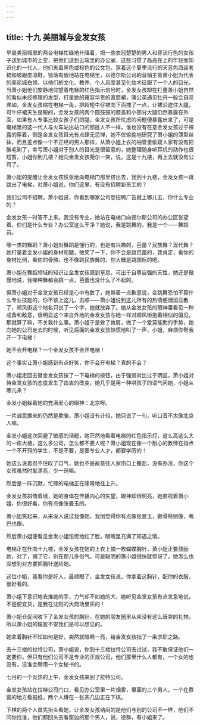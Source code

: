 ```yaml
---
---
---
```

title: 十九 美丽城与金发女孩
---




早晨美丽城里的两台电梯忙碌地升降着，把一些衣冠楚楚的男人和穿流行色的女孩子送到城市的上空，把他们送到云端里的办公室，这些习惯了高高在上的年轻而知识化的一代人，他们夹着黑色或棕色的公文包，穿着这个夏季流行的天蓝色西装套裙和坡跟皮凉鞋，错落有致地站在电梯里，以德尔斯公司的营销主管萧小姐为代表的美丽城白领，以他们的文化、教养、个人风度甚至化妆术征服了一个人的目光，当萧小姐他们安静地仰望着电梯的红色指示信号时，金发女孩却在打量萧小姐自然的看似未经修理的发型，打量她的雍容华贵的直筒裙，蒲公英遇见牡丹一般会自叹弗如，金发女孩缩在电梯一角，把超短牛仔裙向下面拽了一点，让裙沿遮住大腿，可牛仔裙天生是短的，金发女孩的两个圆鼓鼓的膝盖和小部分大腿仍然暴露在外面，如果有人专事比较女孩子们的腿，金发女孩所忧虑的问题便暴露出来了，可是电梯里的这一代人与火车站出站口的那批人不一样，谁也没有在意金发女孩过于裸露的穿着，倒是金发女孩目光有点肆无忌惮，她不仅偷偷地研究了萧小姐的薄型丝袜，而且差点像一个不正经的男人那样，从萧小姐上衣的袖管里偷窥人家有没有把腋毛剃了，幸亏萧小姐对于别人的目光是很留意的，她整理随身听耳机的动作也很短暂，小姐你到几楼？她向金发女孩莞尔一笑，说，这是十九楼，再上去就没有公司了。

萧小姐的提醒让金发女孩慌张地向电梯门那里挤出去，我到十九楼，金发女孩一跳跳出了电梯，对萧小姐说，你们这里，有没有招聘新员工的？

我们公司不招聘。萧小姐说，你看到哪家公司登招聘广告就上哪儿去，你什么专业的？

金发女孩一时答不上来。我没有专业，她站在电梯口向德尔斯公司的办公区张望着，你们是什么专业？办公室这么干净？她说，我是跳舞的，我是一个——舞蹈员。

哪一类的舞蹈？萧小姐对舞蹈是懂行的，也是有兴趣的，芭蕾？民族舞？现代舞？她打量着金发小姐的身材和腿，微笑了一下，你不会是跳芭蕾的，我肯定，看你的身材比例，看你的骨骼，也不像跳民族舞的，你大概是跳国标的吧。

萧小姐在舞蹈领域的知识让金发女孩感到窒息，可出于自尊自强的天性，她还是傲慢地说，我哪种舞都会跳一点，芭蕾也没什么了不起的。

但萧小姐对于金发女孩已经是心中有数了，她带着一点歉意说，会跳舞恐怕不算什么专业技能的，你不该上这儿，去顺——萧小姐说到这儿所有的热情便烟消云散了，顺风街这个地名只说了一个字，她就放弃了。她从金发女孩的眼神里看见一种戒备和敌意，很明显这个来自外地的金发女孩与她一样对顺风街抱着相似的偏见，那就算了嘛，不关我什么事。萧小姐于是耸了耸肩，做了一个爱莫能助的手势，她向她的公司走去的时候，听见后面的金发女孩惊慌地叫了一声，小姐，麻烦你帮我开一下电梯！

她不会开电梯？一个金发女孩不会开电梯！

这个事实让萧小姐感到有点好笑，你不会开电梯？真的不会？

萧小姐走回去替金发女孩按了一下电梯的按钮，由于强弱对比过于明显，萧小姐对待金发女孩的态度发生了由衷的改变，她几乎是用一种哄孩子的语气问她，小姐从哪儿来？

金发小姐躲着她的充满爱心的眼神：北京呀。

一片诚意换来的仍然是欺骗，萧小姐没有计较，她只说了一句，听口音不太像北京人嘛。

金发小姐这次回避了敏感的话题，她茫然地看着电梯的红色指示灯，这么高这么大的一栋大楼，这么多公司，怎么都不要人呢？萧小姐现在像一个耐心的教师在指点一个不开窍的学生，不是不要，是要专业人才，都要学历的！

她这么说着忍不住叹了口气，她也不是故意往人家伤口上撒盐，没有办法，你这个女孩虽然时髦漂亮，少一窍嘛。

然后是一阵沉默，忙碌的电梯正在隆隆地往上升。

金发女孩斜倚着墙，她的身体在传播内心的失望，眼神却很明亮，她直视着萧小姐，你很好看，你有点像张曼玉的。

萧小姐笑起来，从来没人说过我像她，我倒觉得你有点像张曼玉，颧骨特别像，嘴巴也像。

然后萧小姐便看见金发小姐忸怩地红了脸，眼睛里充满了知遇之情。

电梯正在升向十九楼，金发女孩在她的上衣上摘一枚蝴蝶胸针，萧小姐正要鼓励她，对了，摘了它，别在那儿多俗气。可是聪明的萧小姐很快就惊讶了，她怎么也没想到对方要把胸针送给她。

这位小姐，我看你是好人，最顺眼了，金发女孩说，你拿着这胸针，配你的衣服，很好看的。

萧小姐下意识地去推她的手，力气却不如她的大，她听见金发女孩有点发急地说，不是便宜货，是我在沈阳的大商场里买的！

萧小姐仓促间收下了金发女孩的胸针，在她的朋友圈里从来没有这么唐突的礼物，所以萧小姐的尴尬不安我们是可以想见的。

她拿着胸针不知如何是好，突然就眼睛一亮，给金发女孩指了一条求职之路。

去十三楼的拉特公司，萧小姐说，你到十三楼拉特公司去试试，我不敢保证他们一定要你，但只有他们公司不是专业的正规公司，他们那里什么人都有，一个女的也没有，没准会聘用一个女秘书的。

七月的一个炎热的上午，金发女孩来到了拉特公司。

金发女孩站在拉特公司门口，看见办公室里一片烟雾，里面的三个男人，一个在靠窗的地方看报纸，两个人蹲在一张茶几边正在下棋。

下棋的两个人首先抬头看她，让金发女孩纳闷的是他们与别的公司不一样，他们不问你找谁，他们都回头去看窗边的那个男人，说，德群，有小姐来了。